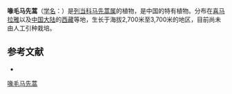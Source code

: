 {{Speciesbox
| name = 喙毛马先蒿
| status = 
| status_system = 
| image =
| genus = Pedicularis
| species = rhynchotricha
| authority = Tsoong
}}

'''喙毛马先蒿'''（[[学名|学名]]：{{lang|la|''Pedicularis rhynchotricha''}}）是[[列当科|列当科]][[马先蒿属|马先蒿属]]的植物，是中国的特有植物。分布在[[喜马拉雅|喜马拉雅]]以及[[中国大陆|中国大陆]]的[[西藏|西藏]]等地，生长于海拔2,700米至3,700米的地区，目前尚未由人工引种栽培。

== 参考文献 ==
<div class="references-small">
* {{cite web| url =http://www.bioinfo.cn/db05/KmzwSpecies.php?action=view&id=21187| title =喙毛马先蒿| work =《中国高等植物数据库全库》| publisher =中国科学院微生物研究所| author =昆明植物研究所| accessdate =2009-02-25| deadurl =yes| archiveurl =https://web.archive.org/web/20160305033405/http://www.bioinfo.cn/db05/KmzwSpecies.php?action=view&id=21187| archivedate =2016-03-05}}
</div>
{{Taxonbar|from=Q10923543}}

[[Category:马先蒿属|喙毛马先蒿]]


{{植物小作品}}